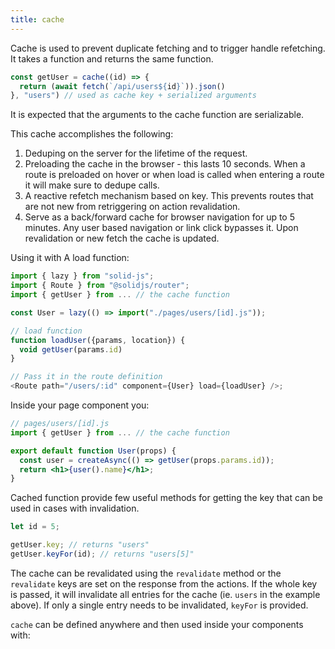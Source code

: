 ```yaml
---
title: cache
---
```


Cache is used to prevent duplicate fetching and to trigger handle refetching.
It takes a function and returns the same function.

```jsx
const getUser = cache((id) => {
  return (await fetch(`/api/users${id}`)).json()
}, "users") // used as cache key + serialized arguments
```

It is expected that the arguments to the cache function are serializable.

This cache accomplishes the following:

1. Deduping on the server for the lifetime of the request.
2. Preloading the cache in the browser - this lasts 10 seconds.
   When a route is preloaded on hover or when load is called when entering a route it will make sure to dedupe calls.
3. A reactive refetch mechanism based on key.
   This prevents routes that are not new from retriggering on action revalidation.
4. Serve as a back/forward cache for browser navigation for up to 5 minutes.
   Any user based navigation or link click bypasses it.
   Upon revalidation or new fetch the cache is updated.

Using it with A load function:

```js
import { lazy } from "solid-js";
import { Route } from "@solidjs/router";
import { getUser } from ... // the cache function

const User = lazy(() => import("./pages/users/[id].js"));

// load function
function loadUser({params, location}) {
  void getUser(params.id)
}

// Pass it in the route definition
<Route path="/users/:id" component={User} load={loadUser} />;
```

Inside your page component you:

```jsx
// pages/users/[id].js
import { getUser } from ... // the cache function

export default function User(props) {
  const user = createAsync(() => getUser(props.params.id));
  return <h1>{user().name}</h1>;
}
```

Cached function provide few useful methods for getting the key that can be used in cases with invalidation.

```ts
let id = 5;

getUser.key; // returns "users"
getUser.keyFor(id); // returns "users[5]"
```

The cache can be revalidated using the `revalidate` method or the `revalidate` keys are set on the response from the actions.
If the whole key is passed, it will invalidate all entries for the cache (ie. `users` in the example above).
If only a single entry needs to be invalidated, `keyFor` is provided.

`cache` can be defined anywhere and then used inside your components with:
